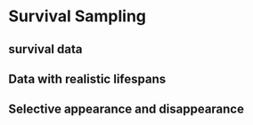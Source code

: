 # Survival Sampling

## survival data

## Data with realistic lifespans

## Selective appearance and disappearance